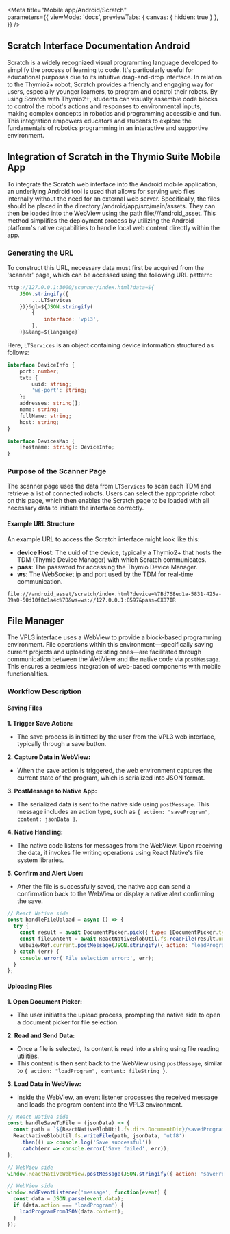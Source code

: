 
<Meta 
  title="Mobile app/Android/Scratch"  
  parameters={{
    viewMode: 'docs',
    previewTabs: { 
      canvas: { hidden: true } 
     },
  }}
/>

## Scratch Interface Documentation Android

Scratch is a widely recognized visual programming language developed to simplify the process of learning to code. It's particularly useful for educational purposes due to its intuitive drag-and-drop interface. In relation to the Thymio2+ robot, Scratch provides a friendly and engaging way for users, especially younger learners, to program and control their robots. By using Scratch with Thymio2+, students can visually assemble code blocks to control the robot's actions and responses to environmental inputs, making complex concepts in robotics and programming accessible and fun. This integration empowers educators and students to explore the fundamentals of robotics programming in an interactive and supportive environment.

## Integration of Scratch in the Thymio Suite Mobile App

To integrate the Scratch web interface into the Android mobile application, an underlying Android tool is used that allows for serving web files internally without the need for an external web server. Specifically, the files should be placed in the directory /android/app/src/main/assets. They can then be loaded into the WebView using the path file:///android_asset. This method simplifies the deployment process by utilizing the Android platform's native capabilities to handle local web content directly within the app.

### Generating the URL

To construct this URL, necessary data must first be acquired from the 'scanner' page, which can be accessed using the following URL pattern:

```javascript
http://127.0.0.1:3000/scanner/index.html?data=${
    JSON.stringify({
        ...LTServices
    })}&gl=${JSON.stringify(
        {
            interface: 'vpl3',
        },
    )}&lang=${language}`
```

Here, `LTServices` is an object containing device information structured as follows:

```typescript
interface DeviceInfo {
    port: number;
    txt: {
        uuid: string;
        'ws-port': string;
    };
    addresses: string[];
    name: string;
    fullName: string;
    host: string;
}

interface DevicesMap {
    [hostname: string]: DeviceInfo;
}
```

### Purpose of the Scanner Page

The scanner page uses the data from `LTServices` to scan each TDM and retrieve a list of connected robots. Users can select the appropriate robot on this page, which then enables the Scratch page to be loaded with all necessary data to initiate the interface correctly.


#### Example URL Structure

An example URL to access the Scratch interface might look like this:

- **device Host**: The uuid of the device, typically a Thymio2+ that hosts the TDM (Thymio Device Manager) with which Scratch communicates.
- **pass**: The password for accessing the Thymio Device Manager.
- **ws**: The WebSocket ip and port used by the TDM for real-time communication.

```
file:///android_asset/scratch/index.html?device=%7Bd768ed1a-5831-425a-89a0-50d10f8c1a4c%7D&ws=ws://127.0.0.1:8597&pass=CX87IR
```

## File Manager

The VPL3 interface uses a WebView to provide a block-based programming environment. File operations within this environment—specifically saving current projects and uploading existing ones—are facilitated through communication between the WebView and the native code via `postMessage`. This ensures a seamless integration of web-based components with mobile functionalities.

### Workflow Description

#### Saving Files

**1. Trigger Save Action:**
   - The save process is initiated by the user from the VPL3 web interface, typically through a save button.

**2. Capture Data in WebView:**
   - When the save action is triggered, the web environment captures the current state of the program, which is serialized into JSON format.

**3. PostMessage to Native App:**
   - The serialized data is sent to the native side using `postMessage`. This message includes an action type, such as `{ action: "saveProgram", content: jsonData }`.

**4. Native Handling:**
   - The native code listens for messages from the WebView. Upon receiving the data, it invokes file writing operations using React Native's file system libraries.

**5. Confirm and Alert User:**
   - After the file is successfully saved, the native app can send a confirmation back to the WebView or display a native alert confirming the save.


```javascript
// React Native side
const handleFileUpload = async () => {
  try {
    const result = await DocumentPicker.pick({ type: [DocumentPicker.types.json] });
    const fileContent = await ReactNativeBlobUtil.fs.readFile(result.uri, 'utf8');
    webViewRef.current.postMessage(JSON.stringify({ action: "loadProgram", content: fileContent }));
  } catch (err) {
    console.error('File selection error:', err);
  }
};
```

#### Uploading Files

**1. Open Document Picker:**
   - The user initiates the upload process, prompting the native side to open a document picker for file selection.

**2. Read and Send Data:**
   - Once a file is selected, its content is read into a string using file reading utilities.
   - This content is then sent back to the WebView using `postMessage`, similar to `{ action: "loadProgram", content: fileString }`.

**3. Load Data in WebView:**
   - Inside the WebView, an event listener processes the received message and loads the program content into the VPL3 environment.

```javascript
// React Native side
const handleSaveToFile = (jsonData) => {
  const path = `${ReactNativeBlobUtil.fs.dirs.DocumentDir}/savedProgram.json`;
  ReactNativeBlobUtil.fs.writeFile(path, jsonData, 'utf8')
    .then(() => console.log('Save successful'))
    .catch(err => console.error('Save failed', err));
};

// WebView side
window.ReactNativeWebView.postMessage(JSON.stringify({ action: "saveProgram", content: programData }));
```

```javascript
// WebView side
window.addEventListener('message', function(event) {
  const data = JSON.parse(event.data);
  if (data.action === 'loadProgram') {
    loadProgramFromJSON(data.content);
  }
});
```
